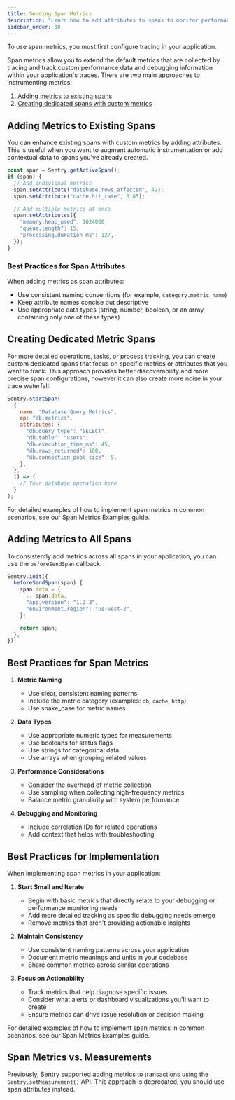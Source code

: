 ```yaml
---
title: Sending Span Metrics
description: "Learn how to add attributes to spans to monitor performance and debug applications "
sidebar_order: 10
---
```


<Alert>

To use span metrics, you must first <PlatformLink to="/tracing/">configure tracing</PlatformLink> in your application.

</Alert>

Span metrics allow you to extend the default metrics that are collected by tracing and track custom performance data and debugging information within your application's traces. There are two main approaches to instrumenting metrics:

1. [Adding metrics to existing spans](#adding-metrics-to-existing-spans)
2. [Creating dedicated spans with custom metrics](#creating-dedicated-metric-spans)

## Adding Metrics to Existing Spans

You can enhance existing spans with custom metrics by adding attributes. This is useful when you want to augment automatic instrumentation or add contextual data to spans you've already created.

```javascript
const span = Sentry.getActiveSpan();
if (span) {
  // Add individual metrics
  span.setAttribute("database.rows_affected", 42);
  span.setAttribute("cache.hit_rate", 0.85);

  // Add multiple metrics at once
  span.setAttributes({
    "memory.heap_used": 1024000,
    "queue.length": 15,
    "processing.duration_ms": 127,
  });
}
```

### Best Practices for Span Attributes

When adding metrics as span attributes:

- Use consistent naming conventions (for example, `category.metric_name`)
- Keep attribute names concise but descriptive
- Use appropriate data types (string, number, boolean, or an array containing only one of these types)

## Creating Dedicated Metric Spans

For more detailed operations, tasks, or process tracking, you can create custom dedicated spans that focus on specific metrics or attributes that you want to track. This approach provides better discoverability and more precise span configurations, however it can also create more noise in your trace waterfall.

```javascript
Sentry.startSpan(
  {
    name: "Database Query Metrics",
    op: "db.metrics",
    attributes: {
      "db.query_type": "SELECT",
      "db.table": "users",
      "db.execution_time_ms": 45,
      "db.rows_returned": 100,
      "db.connection_pool_size": 5,
    },
  },
  () => {
    // Your database operation here
  }
);
```

For detailed examples of how to implement span metrics in common scenarios, see our <PlatformLink to="/tracing/span-metrics/examples/">Span Metrics Examples</PlatformLink> guide.

## Adding Metrics to All Spans

To consistently add metrics across all spans in your application, you can use the `beforeSendSpan` callback:

```javascript
Sentry.init({
  beforeSendSpan(span) {
    span.data = {
      ...span.data,
      "app.version": "1.2.3",
      "environment.region": "us-west-2",
    };

    return span;
  },
});
```

## Best Practices for Span Metrics

1. **Metric Naming**

   - Use clear, consistent naming patterns
   - Include the metric category (examples: `db`, `cache`, `http`)
   - Use snake_case for metric names

2. **Data Types**

   - Use appropriate numeric types for measurements
   - Use booleans for status flags
   - Use strings for categorical data
   - Use arrays when grouping related values

3. **Performance Considerations**

   - Consider the overhead of metric collection
   - Use sampling when collecting high-frequency metrics
   - Balance metric granularity with system performance

4. **Debugging and Monitoring**
   - Include correlation IDs for related operations
   - Add context that helps with troubleshooting

## Best Practices for Implementation

When implementing span metrics in your application:

1. **Start Small and Iterate**

   - Begin with basic metrics that directly relate to your debugging or performance monitoring needs
   - Add more detailed tracking as specific debugging needs emerge
   - Remove metrics that aren't providing actionable insights

2. **Maintain Consistency**

   - Use consistent naming patterns across your application
   - Document metric meanings and units in your codebase
   - Share common metrics across similar operations

3. **Focus on Actionability**
   - Track metrics that help diagnose specific issues
   - Consider what alerts or dashboard visualizations you'll want to create
   - Ensure metrics can drive issue resolution or decision making

For detailed examples of how to implement span metrics in common scenarios, see our <PlatformLink to="/tracing/span-metrics/examples/">Span Metrics Examples</PlatformLink> guide.

## Span Metrics vs. Measurements

Previously, Sentry supported adding metrics to transactions using the `Sentry.setMeasurement()` API.
This approach is deprecated, you should use span attributes instead.
